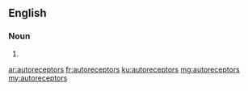 ==English==

===Noun===
{{head|en|plural}}

# {{plural of|autoreceptor|lang=en|nocat=1}}

[[ar:autoreceptors]]
[[fr:autoreceptors]]
[[ku:autoreceptors]]
[[mg:autoreceptors]]
[[my:autoreceptors]]